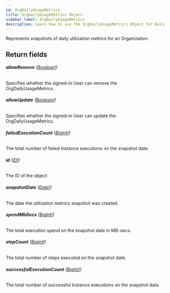 ```yaml
---
id: OrgDailyUsageMetrics
title: OrgDailyUsageMetrics Object
sidebar_label: OrgDailyUsageMetrics
description: Learn how to use the OrgDailyUsageMetrics Object for Builder's API.
---
```


Represents snapshots of daily utilization metrics for an Organization.

## Return fields

###### <b>allowRemove</b> ([Boolean!](/docs/composer/builder/api/schema/scalar/Boolean.mdx))

Specifies whether the signed-in User can remove the OrgDailyUsageMetrics.

###### <b>allowUpdate</b> ([Boolean!](/docs/composer/builder/api/schema/scalar/Boolean.mdx))

Specifies whether the signed-in User can update the OrgDailyUsageMetrics.

###### <b>failedExecutionCount</b> ([BigInt!](/docs/composer/builder/api/schema/scalar/BigInt.mdx))

The total number of failed Instance executions on the snapshot date.

###### <b>id</b> ([ID!](/docs/composer/builder/api/schema/scalar/ID.mdx))

The ID of the object

###### <b>snapshotDate</b> ([Date!](/docs/composer/builder/api/schema/scalar/Date.mdx))

The date the utilization metrics snapshot was created.

###### <b>spendMbSecs</b> ([BigInt!](/docs/composer/builder/api/schema/scalar/BigInt.mdx))

The total execution spend on the snapshot date in MB-secs.

###### <b>stepCount</b> ([BigInt!](/docs/composer/builder/api/schema/scalar/BigInt.mdx))

The total number of steps executed on the snapshot date.

###### <b>successfulExecutionCount</b> ([BigInt!](/docs/composer/builder/api/schema/scalar/BigInt.mdx))

The total number of successful Instance executions on the snapshot date.
